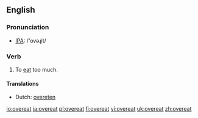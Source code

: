 ==English==
=== Pronunciation ===
*[[w:IPA|IPA]]: /'ovəɻit/

=== Verb ===
{{irregverb|'''to overeat'''|'''[[overeats]]'''|'''[[overate]]'''|'''[[overeaten]]'''|'''[[overeating]]'''}}

# To [[eat]] too much.

==== Translations ====
*Dutch: [[overeten]]

[[io:overeat]]
[[ja:overeat]]
[[pl:overeat]]
[[fi:overeat]]
[[vi:overeat]]
[[uk:overeat]]
[[zh:overeat]]